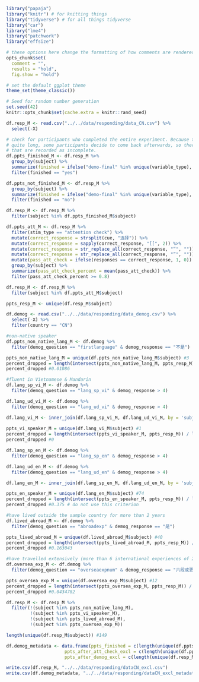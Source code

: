 
```r
library("papaja")
library("knitr") # for knitting things
library("tidyverse") # for all things tidyverse
library("car")
library("lme4")
library("patchwork")
library("effsize")

# these options here change the formatting of how comments are rendered
opts_chunk$set(
  comment = "",
  results = "hold",
  fig.show = "hold")

# set the default ggplot theme 
theme_set(theme_classic())
```

```r
# Seed for random number generation
set.seed(42)
knitr::opts_chunk$set(cache.extra = knitr::rand_seed)
```

```r
df.resp_M <- read.csv("../../data/responding/data_CN.csv") %>%
  select(-X)

# check for participants who completed the entire experiment. Because the experiment is
# quite long, some participants decide to come back afterwards, so there are a few files
# that are recorded as incomplete. 
df.ppts_finished_M <- df.resp_M %>% 
  group_by(subject) %>%
  summarize(finished = ifelse("demo-final" %in% unique(variable_type), "yes", "no")) %>%
  filter(finished == "yes")

df.ppts_not_finished_M <- df.resp_M %>% 
  group_by(subject) %>%
  summarize(finished = ifelse("demo-final" %in% unique(variable_type), "yes", "no")) %>%
  filter(finished == "no")

df.resp_M <- df.resp_M %>%
  filter(subject %in% df.ppts_finished_M$subject) 

df.ppts_att_M <- df.resp_M %>%
  filter(stim_type == "attention check") %>%
  mutate(correct_response = strsplit(cue, "选择")) %>%
  mutate(correct_response = sapply(correct_response, "[[", 2)) %>%
  mutate(correct_response = str_replace_all(correct_response, "“", "")) %>%
  mutate(correct_response = str_replace_all(correct_response, "”", "")) %>%
  mutate(pass_att_check = ifelse(responses == correct_response, 1, 0)) %>%
  group_by(subject) %>%
  summarize(pass_att_check_percent = mean(pass_att_check)) %>%
  filter(pass_att_check_percent >= 0.8)

df.resp_M <- df.resp_M %>%
  filter(subject %in% df.ppts_att_M$subject) 

ppts_resp_M <- unique(df.resp_M$subject)
```

```r
df.demog <- read.csv("../../data/responding/data_demog.csv") %>%
  select(-X) %>%
  filter(country == "CN")
```


```r
#non-native speaker
df.ppts_non_native_lang_M <- df.demog %>%
  filter(demog_question == "firstlanguage" & demog_response == "不是")

ppts_non_native_lang_M = unique(df.ppts_non_native_lang_M$subject) #3
percent_dropped = length(intersect(ppts_non_native_lang_M, ppts_resp_M)) / length(ppts_resp_M)
percent_dropped #0.01086

#fluent in Vietnamese & Mandarin
df.lang_sp_vi_M <- df.demog %>%
  filter(demog_question == "lang_sp_vi" & demog_response > 4)

df.lang_ud_vi_M <- df.demog %>%
  filter(demog_question == "lang_ud_vi" & demog_response > 4)

df.lang_vi_M <- inner_join(df.lang_sp_vi_M, df.lang_ud_vi_M, by = 'subject')
         
ppts_vi_speaker_M = unique(df.lang_vi_M$subject) #1
percent_dropped = length(intersect(ppts_vi_speaker_M, ppts_resp_M)) / length(ppts_resp_M)
percent_dropped #0

df.lang_sp_en_M <- df.demog %>%
  filter(demog_question == "lang_sp_en" & demog_response > 4)

df.lang_ud_en_M <- df.demog %>%
  filter(demog_question == "lang_ud_en" & demog_response > 4)

df.lang_en_M <- inner_join(df.lang_sp_en_M, df.lang_ud_en_M, by = 'subject')

ppts_en_speaker_M = unique(df.lang_en_M$subject) #74
percent_dropped = length(intersect(ppts_en_speaker_M, ppts_resp_M)) / length(ppts_resp_M)
percent_dropped #0.375 # do not use this criterion

#have lived outside the sample country for more than 2 years
df.lived_abroad_M <- df.demog %>%
  filter(demog_question == "abroadexp" & demog_response == "是")

ppts_lived_abroad_M = unique(df.lived_abroad_M$subject) #40
percent_dropped = length(intersect(ppts_lived_abroad_M, ppts_resp_M)) / length(unique(df.resp_M$subject))
percent_dropped #0.163043

#have travelled extensively (more than 6 international experiences of 2 days or longer)
df.oversea_exp_M <- df.demog %>%
  filter(demog_question == "overseaexpnum" & demog_response == "六段或更多国际经历")

ppts_oversea_exp_M = unique(df.oversea_exp_M$subject) #12
percent_dropped = length(intersect(ppts_oversea_exp_M, ppts_resp_M)) / length(unique(df.resp_M$subject))
percent_dropped #0.0434782 

df.resp_M <- df.resp_M %>%
  filter(!(subject %in% ppts_non_native_lang_M),
         !(subject %in% ppts_vi_speaker_M), 
         !(subject %in% ppts_lived_abroad_M), 
         !(subject %in% ppts_oversea_exp_M))

length(unique(df.resp_M$subject)) #149
```

```r
df.demog_metadata <- data.frame(ppts_finished = c(length(unique(df.ppts_finished_M$subject))),
                      ppts_after_att_check_excl = c(length(unique(df.ppts_att_M$subject))), 
                      ppts_after_demog_excl = c(length(unique(df.resp_M$subject))))
```


```r
write.csv(df.resp_M, "../../data/responding/dataCN_excl.csv")
write.csv(df.demog_metadata, "../../data/responding/dataCN_excl_metadata.csv")
```

